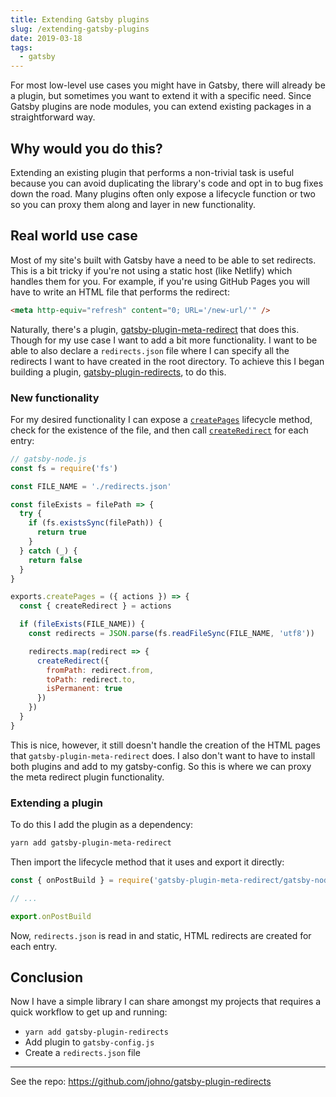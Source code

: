 ```yaml
---
title: Extending Gatsby plugins
slug: /extending-gatsby-plugins
date: 2019-03-18
tags:
  - gatsby
---
```


For most low-level use cases you might have in Gatsby, there will already be a
plugin, but sometimes you want to extend it with a specific need.
Since Gatsby plugins are node modules, you can extend existing packages
in a straightforward way.

## Why would you do this?

Extending an existing plugin that performs a non-trivial task is useful
because you can avoid duplicating the library's code and opt in to bug
fixes down the road. Many plugins often only expose a lifecycle function
or two so you can proxy them along and layer in new functionality.

## Real world use case

Most of my site's built with Gatsby have a need to be able to set redirects.
This is a bit tricky if you're not using a static host (like Netlify) which
handles them for you. For example, if you're using GitHub Pages you will
have to write an HTML file that performs the redirect:

```html
<meta http-equiv="refresh" content="0; URL='/new-url/'" />
```

Naturally, there's a plugin, [gatsby-plugin-meta-redirect](https://github.com/getchalk/gatsby-plugin-meta-redirect)
that does this. Though for my use case I want to add a bit more functionality.
I want to be able to also declare a `redirects.json` file where I can specify
all the redirects I want to have created in the root directory. To achieve
this I began building a plugin, [gatsby-plugin-redirects](https://github.com/johno/gatsby-plugin-redirects),
to do this.

### New functionality

For my desired functionality I can expose a [`createPages`](https://www.gatsbyjs.org/docs/node-apis/#createPages)
lifecycle method, check for the existence of the file, and then call
[`createRedirect`](https://www.gatsbyjs.org/docs/actions/#createRedirect) for
each entry:

```js
// gatsby-node.js
const fs = require('fs')

const FILE_NAME = './redirects.json'

const fileExists = filePath => {
  try {
    if (fs.existsSync(filePath)) {
      return true
    }
  } catch (_) {
    return false
  }
}

exports.createPages = ({ actions }) => {
  const { createRedirect } = actions

  if (fileExists(FILE_NAME)) {
    const redirects = JSON.parse(fs.readFileSync(FILE_NAME, 'utf8'))

    redirects.map(redirect => {
      createRedirect({
        fromPath: redirect.from,
        toPath: redirect.to,
        isPermanent: true
      })
    })
  }
}
```

This is nice, however, it still doesn't handle the creation of the HTML
pages that `gatsby-plugin-meta-redirect` does. I also don't want to have
to install both plugins and add to my gatsby-config. So this is where we
can proxy the meta redirect plugin functionality.

### Extending a plugin

To do this I add the plugin as a dependency:

```sh
yarn add gatsby-plugin-meta-redirect
```

Then import the lifecycle method that it uses and export it directly:

```js
const { onPostBuild } = require('gatsby-plugin-meta-redirect/gatsby-node')

// ...

export.onPostBuild
```

Now, `redirects.json` is read in and static, HTML redirects are created
for each entry.

## Conclusion

Now I have a simple library I can share amongst my projects that requires
a quick workflow to get up and running:

- `yarn add gatsby-plugin-redirects`
- Add plugin to `gatsby-config.js`
- Create a `redirects.json` file

---

See the repo: https://github.com/johno/gatsby-plugin-redirects
